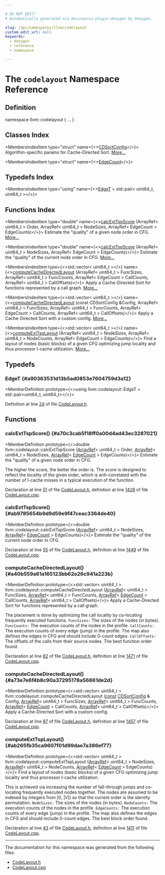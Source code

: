 ```yaml
---

# DO NOT EDIT!
# Automatically generated via docusaurus-plugin-doxygen by Doxygen.

slug: /api/namespaces/llvm/codelayout
custom_edit_url: null
keywords:
  - doxygen
  - reference
  - namespace

---
```





# The `codelayout` Namespace Reference

<DoxygenPage pluginConfig={pluginConfig}>



## Definition

<CodeBlock>namespace llvm::codelayout &#123; ... &#125;</CodeBlock>

## Classes Index

<MembersIndex>

<MembersIndexItem
  type="struct"
  name={<><a href="/docs/api/structs/llvm/codelayout/cdsortconfig">CDSortConfig</a></>}>
Algorithm-specific params for Cache-Directed Sort. <a href="/docs/api/structs/llvm/codelayout/cdsortconfig/#details">More...</a>
</MembersIndexItem>

<MembersIndexItem
  type="struct"
  name={<><a href="/docs/api/structs/llvm/codelayout/edgecount">EdgeCount</a></>}>
</MembersIndexItem>

</MembersIndex>

## Typedefs Index

<MembersIndex>

<MembersIndexItem
  type="using"
  name={<><a href="#a90363531d13b5ad0853e7604759d3a12">EdgeT</a> = std::pair&lt; uint64&#95;t, uint64&#95;t &gt;</>}>
</MembersIndexItem>

</MembersIndex>

## Functions Index

<MembersIndex>

<MembersIndexItem
  type="double"
  name={<><a href="#a70c3cab5f18ff0a00d4ad43ec3287021">calcExtTspScore</a> (ArrayRef&lt; uint64&#95;t &gt; Order, ArrayRef&lt; uint64&#95;t &gt; NodeSizes, ArrayRef&lt; EdgeCount &gt; EdgeCounts)</>}>
Estimate the &quot;quality&quot; of a given node order in CFG. <a href="#a70c3cab5f18ff0a00d4ad43ec3287021">More...</a>
</MembersIndexItem>

<MembersIndexItem
  type="double"
  name={<><a href="#ab9785654b9d9d59e9f47ceac3364de40">calcExtTspScore</a> (ArrayRef&lt; uint64&#95;t &gt; NodeSizes, ArrayRef&lt; EdgeCount &gt; EdgeCounts)</>}>
Estimate the &quot;quality&quot; of the current node order in CFG. <a href="#ab9785654b9d9d59e9f47ceac3364de40">More...</a>
</MembersIndexItem>

<MembersIndexItem
  type={<>std::vector&lt; uint64&#95;t &gt;</>}
  name={<><a href="#a40b559a61a165123bb62e26c941a223b">computeCacheDirectedLayout</a> (ArrayRef&lt; uint64&#95;t &gt; FuncSizes, ArrayRef&lt; uint64&#95;t &gt; FuncCounts, ArrayRef&lt; EdgeCount &gt; CallCounts, ArrayRef&lt; uint64&#95;t &gt; CallOffsets)</>}>
Apply a Cache-Directed Sort for functions represented by a call graph. <a href="#a40b559a61a165123bb62e26c941a223b">More...</a>
</MembersIndexItem>

<MembersIndexItem
  type={<>std::vector&lt; uint64&#95;t &gt;</>}
  name={<><a href="#a73e7e6f4b8c90a37295178a56661de2d">computeCacheDirectedLayout</a> (const CDSortConfig &amp;Config, ArrayRef&lt; uint64&#95;t &gt; FuncSizes, ArrayRef&lt; uint64&#95;t &gt; FuncCounts, ArrayRef&lt; EdgeCount &gt; CallCounts, ArrayRef&lt; uint64&#95;t &gt; CallOffsets)</>}>
Apply a Cache-Directed Sort with a custom config. <a href="#a73e7e6f4b8c90a37295178a56661de2d">More...</a>
</MembersIndexItem>

<MembersIndexItem
  type={<>std::vector&lt; uint64&#95;t &gt;</>}
  name={<><a href="#ab265fb35ca9607f01d99dae7a386ef77">computeExtTspLayout</a> (ArrayRef&lt; uint64&#95;t &gt; NodeSizes, ArrayRef&lt; uint64&#95;t &gt; NodeCounts, ArrayRef&lt; EdgeCount &gt; EdgeCounts)</>}>
Find a layout of nodes (basic blocks) of a given CFG optimizing jump locality and thus processor I-cache utilization. <a href="#ab265fb35ca9607f01d99dae7a386ef77">More...</a>
</MembersIndexItem>

</MembersIndex>


<SectionDefinition>

## Typedefs

### EdgeT {#a90363531d13b5ad0853e7604759d3a12}

<MemberDefinition
  prototype={<>using llvm::codelayout::EdgeT =  std::pair&lt;uint64&#95;t, uint64&#95;t&gt;</>}>

Definition at line <a href="/docs/api/files/include/include/llvm/include/llvm/transforms/include/llvm/transforms/utils/codelayout-h/#l00024">24</a> of file <a href="/docs/api/files/include/include/llvm/include/llvm/transforms/include/llvm/transforms/utils/codelayout-h">CodeLayout.h</a>.
</MemberDefinition>

</SectionDefinition>

<SectionDefinition>

## Functions

### calcExtTspScore() {#a70c3cab5f18ff0a00d4ad43ec3287021}

<MemberDefinition
  prototype={<>double llvm::codelayout::calcExtTspScore (<a href="/docs/api/classes/llvm/arrayref">ArrayRef</a>&lt; uint64&#95;t &gt; Order, <a href="/docs/api/classes/llvm/arrayref">ArrayRef</a>&lt; uint64&#95;t &gt; NodeSizes, <a href="/docs/api/classes/llvm/arrayref">ArrayRef</a>&lt; <a href="/docs/api/structs/llvm/codelayout/edgecount">EdgeCount</a> &gt; EdgeCounts)</>}>
Estimate the &quot;quality&quot; of a given node order in CFG.

The higher the score, the better the order is. The score is designed to reflect the locality of the given order, which is anti-correlated with the number of I-cache misses in a typical execution of the function.

Declaration at line <a href="/docs/api/files/include/include/llvm/include/llvm/transforms/include/llvm/transforms/utils/codelayout-h/#l00051">51</a> of file <a href="/docs/api/files/include/include/llvm/include/llvm/transforms/include/llvm/transforms/utils/codelayout-h">CodeLayout.h</a>, definition at line <a href="/docs/api/files/lib/lib/transforms/lib/transforms/utils/codelayout-cpp/#l01428">1428</a> of file <a href="/docs/api/files/lib/lib/transforms/lib/transforms/utils/codelayout-cpp">CodeLayout.cpp</a>.
</MemberDefinition>

### calcExtTspScore() {#ab9785654b9d9d59e9f47ceac3364de40}

<MemberDefinition
  prototype={<>double llvm::codelayout::calcExtTspScore (<a href="/docs/api/classes/llvm/arrayref">ArrayRef</a>&lt; uint64&#95;t &gt; NodeSizes, <a href="/docs/api/classes/llvm/arrayref">ArrayRef</a>&lt; <a href="/docs/api/structs/llvm/codelayout/edgecount">EdgeCount</a> &gt; EdgeCounts)</>}>
Estimate the &quot;quality&quot; of the current node order in CFG.

Declaration at line <a href="/docs/api/files/include/include/llvm/include/llvm/transforms/include/llvm/transforms/utils/codelayout-h/#l00055">55</a> of file <a href="/docs/api/files/include/include/llvm/include/llvm/transforms/include/llvm/transforms/utils/codelayout-h">CodeLayout.h</a>, definition at line <a href="/docs/api/files/lib/lib/transforms/lib/transforms/utils/codelayout-cpp/#l01449">1449</a> of file <a href="/docs/api/files/lib/lib/transforms/lib/transforms/utils/codelayout-cpp">CodeLayout.cpp</a>.
</MemberDefinition>

### computeCacheDirectedLayout() {#a40b559a61a165123bb62e26c941a223b}

<MemberDefinition
  prototype={<>std::vector&lt; uint64&#95;t &gt; llvm::codelayout::computeCacheDirectedLayout (<a href="/docs/api/classes/llvm/arrayref">ArrayRef</a>&lt; uint64&#95;t &gt; FuncSizes, <a href="/docs/api/classes/llvm/arrayref">ArrayRef</a>&lt; uint64&#95;t &gt; FuncCounts, <a href="/docs/api/classes/llvm/arrayref">ArrayRef</a>&lt; <a href="/docs/api/structs/llvm/codelayout/edgecount">EdgeCount</a> &gt; CallCounts, <a href="/docs/api/classes/llvm/arrayref">ArrayRef</a>&lt; uint64&#95;t &gt; CallOffsets)</>}>
Apply a Cache-Directed Sort for functions represented by a call graph.

The placement is done by optimizing the call locality by co-locating frequently executed functions. <code>FuncSizes:</code> The sizes of the nodes (in bytes). <code>FuncCounts:</code> The execution counts of the nodes in the profile. <code>CallCounts:</code> The execution counts of every edge (jump) in the profile. The map also defines the edges in CFG and should include 0-count edges. <code>CallOffsets:</code> The offsets of the calls from their source nodes. 
<SectionUser title="Returns">
The best function order found.
</SectionUser>

Declaration at line <a href="/docs/api/files/include/include/llvm/include/llvm/transforms/include/llvm/transforms/utils/codelayout-h/#l00082">82</a> of file <a href="/docs/api/files/include/include/llvm/include/llvm/transforms/include/llvm/transforms/utils/codelayout-h">CodeLayout.h</a>, definition at line <a href="/docs/api/files/lib/lib/transforms/lib/transforms/utils/codelayout-cpp/#l01471">1471</a> of file <a href="/docs/api/files/lib/lib/transforms/lib/transforms/utils/codelayout-cpp">CodeLayout.cpp</a>.
</MemberDefinition>

### computeCacheDirectedLayout() {#a73e7e6f4b8c90a37295178a56661de2d}

<MemberDefinition
  prototype={<>std::vector&lt; uint64&#95;t &gt; llvm::codelayout::computeCacheDirectedLayout (<a href="/docs/api/files/lib/lib/target/lib/target/aarch64/aarch64promoteconstant-cpp/#a90f8350fecae261c25be85d38b451bff">const</a> <a href="/docs/api/structs/llvm/codelayout/cdsortconfig">CDSortConfig</a> &amp; Config, <a href="/docs/api/classes/llvm/arrayref">ArrayRef</a>&lt; uint64&#95;t &gt; FuncSizes, <a href="/docs/api/classes/llvm/arrayref">ArrayRef</a>&lt; uint64&#95;t &gt; FuncCounts, <a href="/docs/api/classes/llvm/arrayref">ArrayRef</a>&lt; <a href="/docs/api/structs/llvm/codelayout/edgecount">EdgeCount</a> &gt; CallCounts, <a href="/docs/api/classes/llvm/arrayref">ArrayRef</a>&lt; uint64&#95;t &gt; CallOffsets)</>}>
Apply a Cache-Directed Sort with a custom config.

Declaration at line <a href="/docs/api/files/include/include/llvm/include/llvm/transforms/include/llvm/transforms/utils/codelayout-h/#l00087">87</a> of file <a href="/docs/api/files/include/include/llvm/include/llvm/transforms/include/llvm/transforms/utils/codelayout-h">CodeLayout.h</a>, definition at line <a href="/docs/api/files/lib/lib/transforms/lib/transforms/utils/codelayout-cpp/#l01457">1457</a> of file <a href="/docs/api/files/lib/lib/transforms/lib/transforms/utils/codelayout-cpp">CodeLayout.cpp</a>.
</MemberDefinition>

### computeExtTspLayout() {#ab265fb35ca9607f01d99dae7a386ef77}

<MemberDefinition
  prototype={<>std::vector&lt; uint64&#95;t &gt; llvm::codelayout::computeExtTspLayout (<a href="/docs/api/classes/llvm/arrayref">ArrayRef</a>&lt; uint64&#95;t &gt; NodeSizes, <a href="/docs/api/classes/llvm/arrayref">ArrayRef</a>&lt; uint64&#95;t &gt; NodeCounts, <a href="/docs/api/classes/llvm/arrayref">ArrayRef</a>&lt; <a href="/docs/api/structs/llvm/codelayout/edgecount">EdgeCount</a> &gt; EdgeCounts)</>}>
Find a layout of nodes (basic blocks) of a given CFG optimizing jump locality and thus processor I-cache utilization.

This is achieved via increasing the number of fall-through jumps and co-locating frequently executed nodes together. The nodes are assumed to be indexed by integers from &#91;0, |V|) so that the current order is the identity permutation. <code>NodeSizes:</code> The sizes of the nodes (in bytes). <code>NodeCounts:</code> The execution counts of the nodes in the profile. <code>EdgeCounts:</code> The execution counts of every edge (jump) in the profile. The map also defines the edges in CFG and should include 0-count edges. 
<SectionUser title="Returns">
The best block order found.
</SectionUser>

Declaration at line <a href="/docs/api/files/include/include/llvm/include/llvm/transforms/include/llvm/transforms/utils/codelayout-h/#l00043">43</a> of file <a href="/docs/api/files/include/include/llvm/include/llvm/transforms/include/llvm/transforms/utils/codelayout-h">CodeLayout.h</a>, definition at line <a href="/docs/api/files/lib/lib/transforms/lib/transforms/utils/codelayout-cpp/#l01411">1411</a> of file <a href="/docs/api/files/lib/lib/transforms/lib/transforms/utils/codelayout-cpp">CodeLayout.cpp</a>.
</MemberDefinition>

</SectionDefinition>

<hr/>

The documentation for this namespace was generated from the following files:

<ul>
<li><a href="/docs/api/files/include/include/llvm/include/llvm/transforms/include/llvm/transforms/utils/codelayout-h">CodeLayout.h</a></li>
<li><a href="/docs/api/files/lib/lib/transforms/lib/transforms/utils/codelayout-cpp">CodeLayout.cpp</a></li>
</ul>

</DoxygenPage>
